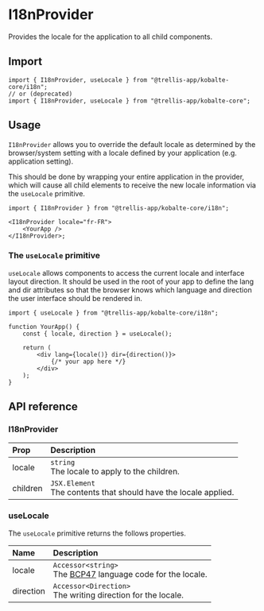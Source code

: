 # I18nProvider

Provides the locale for the application to all child components.

## Import

```tsx
import { I18nProvider, useLocale } from "@trellis-app/kobalte-core/i18n";
// or (deprecated)
import { I18nProvider, useLocale } from "@trellis-app/kobalte-core";
```

## Usage

`I18nProvider` allows you to override the default locale as determined by the browser/system setting with a locale defined by your application (e.g. application setting).

This should be done by wrapping your entire application in the provider, which will cause all child elements to receive the new locale information via the `useLocale` primitive.

```tsx
import { I18nProvider } from "@trellis-app/kobalte-core/i18n";

<I18nProvider locale="fr-FR">
	<YourApp />
</I18nProvider>;
```

### The `useLocale` primitive

`useLocale` allows components to access the current locale and interface layout direction. It should be used in the root of your app to define the lang and dir attributes so that the browser knows which language and direction the user interface should be rendered in.

```tsx
import { useLocale } from "@trellis-app/kobalte-core/i18n";

function YourApp() {
	const { locale, direction } = useLocale();

	return (
		<div lang={locale()} dir={direction()}>
			{/* your app here */}
		</div>
	);
}
```

## API reference

### I18nProvider

| Prop     | Description                                                           |
| :------- | :-------------------------------------------------------------------- |
| locale   | `string` <br/> The locale to apply to the children.                   |
| children | `JSX.Element` <br/> The contents that should have the locale applied. |

### useLocale

The `useLocale` primitive returns the follows properties.

| Name      | Description                                                                                                |
| :-------- | :--------------------------------------------------------------------------------------------------------- |
| locale    | `Accessor<string>` <br/> The [BCP47](https://www.ietf.org/rfc/bcp/bcp47.txt) language code for the locale. |
| direction | `Accessor<Direction>` <br/> The writing direction for the locale.                                          |
